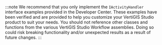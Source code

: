 :::note
We recommend that you only implement the <code>IActivityHandler</code> interface examples provided in the Developer Center. These examples have been verified and are provided to help you customize your VertiGIS Studio product to suit your needs. You should not reference other classes and functions from the various VertiGIS Studio Workflow assemblies. Doing so could risk breaking functionality and/or unexpected results as a result of future changes.
:::
